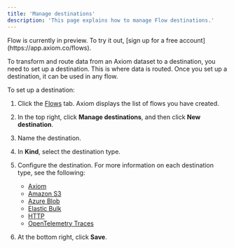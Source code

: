 ```yaml
---
title: 'Manage destinations'
description: 'This page explains how to manage Flow destinations.'
---
```


<Note>
    Flow is currently in preview. To try it out, [sign up for a free account](https://app.axiom.co/flows).
</Note>

To transform and route data from an Axiom dataset to a destination, you need to set up a destination. This is where data is routed. Once you set up a destination, it can be used in any flow.

To set up a destination:
1. Click the [Flows](https://app.axiom.co/flows) tab. Axiom displays the list of flows you have created.
2. In the top right, click **Manage destinations**, and then click **New destination**.
3. Name the destination.
4. In **Kind**, select the destination type.
5. Configure the destination. For more information on each destination type, see the following:

    - [Axiom](/process-data/destinations/axiom)
    - [Amazon S3](/process-data/destinations/amazon-s3)
    - [Azure Blob](/process-data/destinations/azure-blob)
    - [Elastic Bulk](/process-data/destinations/elastic-bulk)
    - [HTTP](/process-data/destinations/http#configure-http-destination)
    - [OpenTelemetry Traces](/process-data/destinations/opentelemetry#configure-opentelemetry-traces-destination)

6. At the bottom right, click **Save**.
